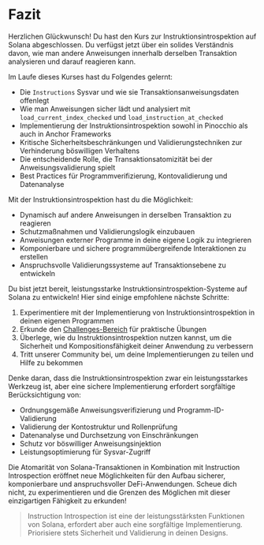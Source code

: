 
# Fazit

Herzlichen Glückwunsch! Du hast den Kurs zur Instruktionsintrospektion auf Solana abgeschlossen. Du verfügst jetzt über ein solides Verständnis davon, wie man andere Anweisungen innerhalb derselben Transaktion analysieren und darauf reagieren kann.

<ArticleSection name="Was du gelernt hast" id="what-you-learned" level="h2" />

Im Laufe dieses Kurses hast du Folgendes gelernt:
- Die `Instructions` Sysvar und wie sie Transaktionsanweisungsdaten offenlegt
- Wie man Anweisungen sicher lädt und analysiert mit `load_current_index_checked` und `load_instruction_at_checked`
- Implementierung der Instruktionsintrospektion sowohl in Pinocchio als auch in Anchor Frameworks
- Kritische Sicherheitsbeschränkungen und Validierungstechniken zur Verhinderung böswilligen Verhaltens
- Die entscheidende Rolle, die Transaktionsatomizität bei der Anweisungsvalidierung spielt
- Best Practices für Programmverifizierung, Kontovalidierung und Datenanalyse

<ArticleSection name="Schlüsselfähigkeiten" id="key-capabilities" level="h2" />

Mit der Instruktionsintrospektion hast du die Möglichkeit:
- Dynamisch auf andere Anweisungen in derselben Transaktion zu reagieren
- Schutzmaßnahmen und Validierungslogik einzubauen
- Anweisungen externer Programme in deine eigene Logik zu integrieren
- Komponierbare und sichere programmübergreifende Interaktionen zu erstellen
- Anspruchsvolle Validierungssysteme auf Transaktionsebene zu entwickeln

<ArticleSection name="Nächste Schritte" id="next-steps" level="h2" />

Du bist jetzt bereit, leistungsstarke Instruktionsintrospektion-Systeme auf Solana zu entwickeln! Hier sind einige empfohlene nächste Schritte:

1. Experimentiere mit der Implementierung von Instruktionsintrospektion in deinen eigenen Programmen
2. Erkunde den [Challenges-Bereich](/de/challenges) für praktische Übungen
3. Überlege, wie du Instruktionsintrospektion nutzen kannst, um die Sicherheit und Kompositionsfähigkeit deiner Anwendung zu verbessern
4. Tritt unserer Community bei, um deine Implementierungen zu teilen und Hilfe zu bekommen

Denke daran, dass die Instruktionsintrospektion zwar ein leistungsstarkes Werkzeug ist, aber eine sichere Implementierung erfordert sorgfältige Berücksichtigung von:
- Ordnungsgemäße Anweisungsverifizierung und Programm-ID-Validierung
- Validierung der Kontostruktur und Rollenprüfung
- Datenanalyse und Durchsetzung von Einschränkungen
- Schutz vor böswilliger Anweisungsinjektion
- Leistungsoptimierung für Sysvar-Zugriff

Die Atomarität von Solana-Transaktionen in Kombination mit Instruction Introspection eröffnet neue Möglichkeiten für den Aufbau sicherer, komponierbare und anspruchsvoller DeFi-Anwendungen. Scheue dich nicht, zu experimentieren und die Grenzen des Möglichen mit dieser einzigartigen Fähigkeit zu erkunden!

> Instruction Introspection ist eine der leistungsstärksten Funktionen von Solana, erfordert aber auch eine sorgfältige Implementierung. Priorisiere stets Sicherheit und Validierung in deinen Designs.
